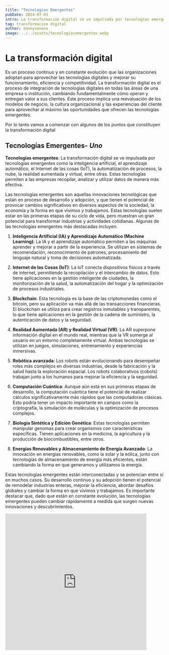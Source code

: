 ```yaml
---
title: "Tecnologías Emergentes"
pubDate: 2024-07-03
intro: La transformación digital se ve impulsada por tecnologías emergentes como la inteligencia artificial, el aprendizaje automático,
tag: transformacion digital
author: dannyveneno
image: ../../assets/tecnologiasemergentes.webp
---
```



# La transformación digital

Es un proceso continuo y en constante evolución que las organizaciones adoptan para aprovechar las tecnologías digitales y mejorar su funcionamiento, eficiencia y competitividad. La transformación digital es el proceso de integración de tecnologías digitales en todas las áreas de una empresa o institución, cambiando fundamentalmente cómo operan y entregan valor a sus clientes. Este proceso implica una reevaluación de los modelos de negocio, la cultura organizacional y las experiencias del cliente para aprovechar al máximo las oportunidades que ofrecen las tecnologías emergentes.

Por lo tanto vamos a comenzar con algunos de los puntos que constituyen la transformación digital

## Tecnologías Emergentes- _*Uno*_

**Tecnologías emergentes**: La transformación digital se ve impulsada por tecnologías emergentes como la inteligencia artificial, el aprendizaje automático, el Internet de las cosas (IoT), la automatización de procesos, la nube, la realidad aumentada y virtual, entre otras. Estas tecnologías permiten a las empresas recopilar, analizar y utilizar datos de manera más efectiva.

Las tecnologías emergentes son aquellas innovaciones tecnológicas que están en proceso de desarrollo y adopción, y que tienen el potencial de provocar cambios significativos en diversos aspectos de la sociedad, la economía y la forma en que vivimos y trabajamos. Estas tecnologías suelen estar en las primeras etapas de su ciclo de vida, pero muestran un gran potencial para transformar industrias y actividades cotidianas. Algunas de las tecnologías emergentes más destacadas incluyen:

1. **Inteligencia Artificial (IA) y Aprendizaje Automático (Machine Learning)**: La IA y el aprendizaje automático permiten a las máquinas aprender y mejorar a partir de la experiencia. Se utilizan en sistemas de recomendación, reconocimiento de patrones, procesamiento del lenguaje natural y toma de decisiones automatizada.

2. **Internet de las Cosas (IoT)**: La IoT conecta dispositivos físicos a través de internet, permitiendo la recopilación y el intercambio de datos. Esto tiene aplicaciones en la gestión inteligente de ciudades, la monitorización de la salud, la automatización del hogar y la optimización de procesos industriales.

3. **Blockchain**: Esta tecnología es la base de las criptomonedas como el bitcoin, pero su aplicación va más allá de las transacciones financieras. El blockchain se utiliza para crear registros inmutables y transparentes, lo que tiene aplicaciones en la gestión de la cadena de suministro, la autenticación de datos y la seguridad.

4. **Realidad Aumentada (AR) y Realidad Virtual (VR)**: La AR superpone información digital en el mundo real, mientras que la VR sumerge al usuario en un entorno completamente virtual. Ambas tecnologías se utilizan en juegos, simulaciones, entrenamiento y experiencias inmersivas.

5. **Robótica avanzada**: Los robots están evolucionando para desempeñar roles más complejos en diversas industrias, desde la fabricación y la salud hasta la exploración espacial. Los robots colaborativos (cobots) trabajan junto a los humanos para mejorar la eficiencia y la seguridad.

6. **Computación Cuántica**: Aunque aún está en sus primeras etapas de desarrollo, la computación cuántica tiene el potencial de realizar cálculos significativamente más rápidos que las computadoras clásicas. Esto podría tener un impacto importante en campos como la criptografía, la simulación de moléculas y la optimización de procesos complejos.

7. **Biología Sintética y Edición Genética**: Estas tecnologías permiten manipular genomas para crear organismos con características específicas. Tienen aplicaciones en la medicina, la agricultura y la producción de biocombustibles, entre otros.

8. **Energías Renovables y Almacenamiento de Energía Avanzado**: La innovación en energías renovables, como la solar y la eólica, junto con tecnologías de almacenamiento de energía más eficientes, están cambiando la forma en que generamos y utilizamos la energía.

Estas tecnologías emergentes están interconectadas y se potencian entre sí en muchos casos. Su desarrollo continuo y su adopción tienen el potencial de remodelar industrias enteras, mejorar la eficiencia, abordar desafíos globales y cambiar la forma en que vivimos y trabajamos. Es importante destacar que, dado que están en constante evolución, las tecnologías emergentes pueden cambiar rápidamente a medida que surgen nuevas innovaciones y descubrimientos.

<iframe
  width='449'
  height='434'
  src='https://www.youtube.com/embed/wEag0QQS0tI?list=PLzLMvQMoqVUdFime9MdDx2xp_ofbDoKKn'
  title='Tecnologías Emergentes /Transformación Digital Webpack 2024'
  frameborder='0'
  allow='accelerometer; autoplay; clipboard-write; encrypted-media; gyroscope; picture-in-picture; web-share'
  referrerpolicy='strict-origin-when-cross-origin'
  allowfullscreen
></iframe>
